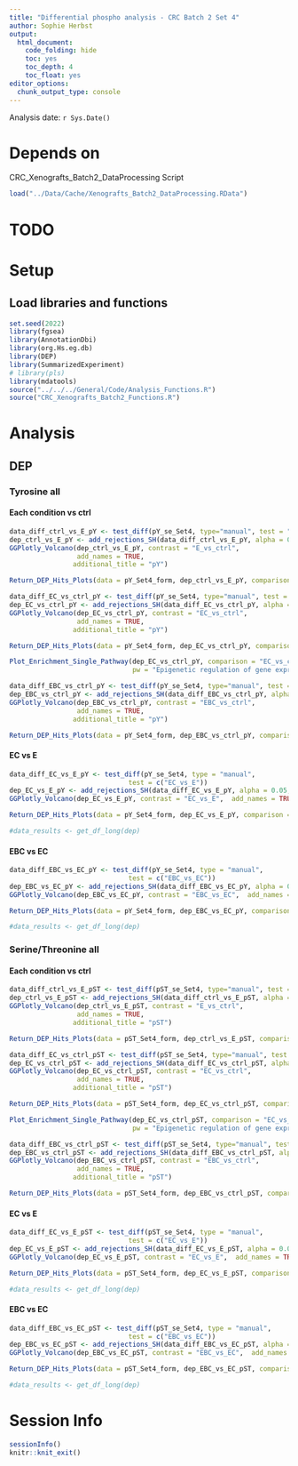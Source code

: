 ```yaml
---
title: "Differential phospho analysis - CRC Batch 2 Set 4"
author: Sophie Herbst
output:
  html_document:
    code_folding: hide
    toc: yes
    toc_depth: 4
    toc_float: yes
editor_options: 
  chunk_output_type: console
---
```

Analysis date: `r Sys.Date()`

# Depends on
CRC_Xenografts_Batch2_DataProcessing Script

```r
load("../Data/Cache/Xenografts_Batch2_DataProcessing.RData")
```

# TODO

# Setup
## Load libraries and functions
```r
set.seed(2022)
library(fgsea)
library(AnnotationDbi)
library(org.Hs.eg.db)
library(DEP)
library(SummarizedExperiment)
# library(pls)
library(mdatools)
source("../../../General/Code/Analysis_Functions.R")
source("CRC_Xenografts_Batch2_Functions.R")
```

# Analysis
## DEP
### Tyrosine all
#### Each condition vs ctrl
```r
data_diff_ctrl_vs_E_pY <- test_diff(pY_se_Set4, type="manual", test = "E_vs_ctrl")
dep_ctrl_vs_E_pY <- add_rejections_SH(data_diff_ctrl_vs_E_pY, alpha = 0.05, lfc = log2(1.2))
GGPlotly_Volcano(dep_ctrl_vs_E_pY, contrast = "E_vs_ctrl", 
                 add_names = TRUE,
                additional_title = "pY") 
```

```r
Return_DEP_Hits_Plots(data = pY_Set4_form, dep_ctrl_vs_E_pY, comparison = "E_vs_ctrl_diff")
```

```r
data_diff_EC_vs_ctrl_pY <- test_diff(pY_se_Set4, type="manual", test = "EC_vs_ctrl")
dep_EC_vs_ctrl_pY <- add_rejections_SH(data_diff_EC_vs_ctrl_pY, alpha = 0.05, lfc = log2(1.2))
GGPlotly_Volcano(dep_EC_vs_ctrl_pY, contrast = "EC_vs_ctrl", 
                 add_names = TRUE,
                additional_title = "pY") 
```

```r
Return_DEP_Hits_Plots(data = pY_Set4_form, dep_EC_vs_ctrl_pY, comparison = "EC_vs_ctrl_diff")
```

```r
Plot_Enrichment_Single_Pathway(dep_EC_vs_ctrl_pY, comparison = "EC_vs_ctrl_diff", 
                               pw = "Epigenetic regulation of gene expression")
```

```r
data_diff_EBC_vs_ctrl_pY <- test_diff(pY_se_Set4, type="manual", test = "EBC_vs_ctrl")
dep_EBC_vs_ctrl_pY <- add_rejections_SH(data_diff_EBC_vs_ctrl_pY, alpha = 0.05, lfc = log2(1.2))
GGPlotly_Volcano(dep_EBC_vs_ctrl_pY, contrast = "EBC_vs_ctrl", 
                 add_names = TRUE,
                additional_title = "pY")
```

```r
Return_DEP_Hits_Plots(data = pY_Set4_form, dep_EBC_vs_ctrl_pY, comparison = "EBC_vs_ctrl_diff")
```


#### EC vs E
```r
data_diff_EC_vs_E_pY <- test_diff(pY_se_Set4, type = "manual", 
                              test = c("EC_vs_E"))
dep_EC_vs_E_pY <- add_rejections_SH(data_diff_EC_vs_E_pY, alpha = 0.05, lfc = log2(1.2))
GGPlotly_Volcano(dep_EC_vs_E_pY, contrast = "EC_vs_E",  add_names = TRUE, additional_title = "pY", proteins_of_interest = "EGFR")
```

```r
Return_DEP_Hits_Plots(data = pY_Set4_form, dep_EC_vs_E_pY, comparison = "EC_vs_E_diff")

#data_results <- get_df_long(dep)
```

#### EBC vs EC
```r
data_diff_EBC_vs_EC_pY <- test_diff(pY_se_Set4, type = "manual", 
                              test = c("EBC_vs_EC"))
dep_EBC_vs_EC_pY <- add_rejections_SH(data_diff_EBC_vs_EC_pY, alpha = 0.05, lfc = log2(1.2))
GGPlotly_Volcano(dep_EBC_vs_EC_pY, contrast = "EBC_vs_EC",  add_names = TRUE, additional_title = "pY")
```

```r
Return_DEP_Hits_Plots(data = pY_Set4_form, dep_EBC_vs_EC_pY, comparison = "EBC_vs_EC_diff")

#data_results <- get_df_long(dep)
```

### Serine/Threonine all
#### Each condition vs ctrl
```r
data_diff_ctrl_vs_E_pST <- test_diff(pST_se_Set4, type="manual", test = "E_vs_ctrl")
dep_ctrl_vs_E_pST <- add_rejections_SH(data_diff_ctrl_vs_E_pST, alpha = 0.05, lfc = log2(1.2))
GGPlotly_Volcano(dep_ctrl_vs_E_pST, contrast = "E_vs_ctrl", 
                 add_names = TRUE,
                additional_title = "pST") 
```

```r
Return_DEP_Hits_Plots(data = pST_Set4_form, dep_ctrl_vs_E_pST, comparison = "E_vs_ctrl_diff")
```

```r
data_diff_EC_vs_ctrl_pST <- test_diff(pST_se_Set4, type="manual", test = "EC_vs_ctrl")
dep_EC_vs_ctrl_pST <- add_rejections_SH(data_diff_EC_vs_ctrl_pST, alpha = 0.05, lfc = log2(1.2))
GGPlotly_Volcano(dep_EC_vs_ctrl_pST, contrast = "EC_vs_ctrl", 
                 add_names = TRUE,
                additional_title = "pST") 
```

```r
Return_DEP_Hits_Plots(data = pST_Set4_form, dep_EC_vs_ctrl_pST, comparison = "EC_vs_ctrl_diff")
```

```r
Plot_Enrichment_Single_Pathway(dep_EC_vs_ctrl_pST, comparison = "EC_vs_ctrl_diff", 
                               pw = "Epigenetic regulation of gene expression")
```

```r
data_diff_EBC_vs_ctrl_pST <- test_diff(pST_se_Set4, type="manual", test = "EBC_vs_ctrl")
dep_EBC_vs_ctrl_pST <- add_rejections_SH(data_diff_EBC_vs_ctrl_pST, alpha = 0.05, lfc = log2(1.2))
GGPlotly_Volcano(dep_EBC_vs_ctrl_pST, contrast = "EBC_vs_ctrl", 
                 add_names = TRUE,
                additional_title = "pST")
```

```r
Return_DEP_Hits_Plots(data = pST_Set4_form, dep_EBC_vs_ctrl_pST, comparison = "EBC_vs_ctrl_diff")
```


#### EC vs E
```r
data_diff_EC_vs_E_pST <- test_diff(pST_se_Set4, type = "manual", 
                              test = c("EC_vs_E"))
dep_EC_vs_E_pST <- add_rejections_SH(data_diff_EC_vs_E_pST, alpha = 0.05, lfc = log2(1.2))
GGPlotly_Volcano(dep_EC_vs_E_pST, contrast = "EC_vs_E",  add_names = TRUE, additional_title = "pST", proteins_of_interest = "EGFR")
```

```r
Return_DEP_Hits_Plots(data = pST_Set4_form, dep_EC_vs_E_pST, comparison = "EC_vs_E_diff")

#data_results <- get_df_long(dep)
```

#### EBC vs EC
```r
data_diff_EBC_vs_EC_pST <- test_diff(pST_se_Set4, type = "manual", 
                              test = c("EBC_vs_EC"))
dep_EBC_vs_EC_pST <- add_rejections_SH(data_diff_EBC_vs_EC_pST, alpha = 0.05, lfc = log2(1.2))
GGPlotly_Volcano(dep_EBC_vs_EC_pST, contrast = "EBC_vs_EC",  add_names = TRUE, additional_title = "pST")
```

```r
Return_DEP_Hits_Plots(data = pST_Set4_form, dep_EBC_vs_EC_pST, comparison = "EBC_vs_EC_diff")

#data_results <- get_df_long(dep)
```


# Session Info
```r
sessionInfo()
knitr::knit_exit()
```
